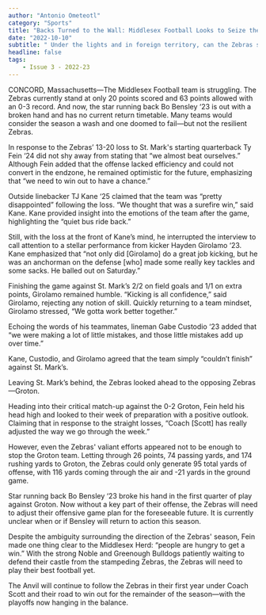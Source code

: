```yaml
---
author: "Antonio Ometeotl"
category: "Sports"
title: "Backs Turned to the Wall: Middlesex Football Looks to Seize the Castle"
date: "2022-10-10"
subtitle: " Under the lights and in foreign territory, can the Zebras shed their struggles and capture their first win?"
headline: false
tags:
    - Issue 3 - 2022-23
---
```


CONCORD, Massachusetts—The Middlesex Football team is struggling. The Zebras currently stand at only 20 points scored and 63 points allowed with an 0-3 record. And now, the star running back Bo Bensley ‘23 is out with a broken hand and has no current return timetable. Many teams would consider the season a wash and one doomed to fail—but not the resilient Zebras.

In response to the Zebras’ 13-20 loss to St. Mark's starting quarterback Ty Fein ‘24 did not shy away from stating that “we almost beat ourselves.” Although Fein added that the offense lacked efficiency and could not convert in the endzone, he remained optimistic for the future, emphasizing that “we need to win out to have a chance.”

Outside linebacker TJ Kane ‘25 claimed that the team was “pretty disappointed” following the loss. “We thought that was a surefire win,” said Kane. Kane provided insight into the emotions of the team after the game, highlighting the “quiet bus ride back.”

Still, with the loss at the front of Kane’s mind, he interrupted the interview to call attention to a stellar performance from kicker Hayden Girolamo ‘23. Kane emphasized that “not only did [Girolamo] do a great job kicking, but he was an anchorman on the defense [who] made some really key tackles and some sacks. He balled out on Saturday.” 

Finishing the game against St. Mark’s 2/2 on field goals and 1/1 on extra points, Girolamo remained humble. “Kicking is all confidence,” said Girolamo, rejecting any notion of skill. Quickly returning to a team mindset, Girolamo stressed, “We gotta work better together.”

Echoing the words of his teammates, lineman Gabe Custodio ‘23 added that “we were making a lot of little mistakes, and those little mistakes add up over time.”

Kane, Custodio, and Girolamo agreed that the team simply “couldn’t finish” against St. Mark’s.

Leaving St. Mark’s behind, the Zebras looked ahead to the opposing Zebras—Groton.

Heading into their critical match-up against the 0-2 Groton, Fein held his head high and looked to their week of preparation with a positive outlook. Claiming that in response to the straight losses, “Coach [Scott] has really adjusted the way we go through the week.”

However, even the Zebras' valiant efforts appeared not to be enough to stop the Groton team. Letting through 26 points, 74 passing yards, and 174 rushing yards to Groton, the Zebras could only generate 95 total yards of offense, with 116 yards coming through the air and -21 yards in the ground game.

Star running back Bo Bensley ‘23 broke his hand in the first quarter of play against Groton. Now without a key part of their offense, the Zebras will need to adjust their offensive game plan for the foreseeable future. It is currently unclear when or if Bensley will return to action this season. 

Despite the ambiguity surrounding the direction of the Zebras' season, Fein made one thing clear to the Middlesex Herd: “people are hungry to get a win.” With the strong Noble and Greenough Bulldogs patiently waiting to defend their castle from the stampeding Zebras, the Zebras will need to play their best football yet.

The Anvil will continue to follow the Zebras in their first year under Coach Scott and their road to win out for the remainder of the season—with the playoffs now hanging in the balance.
